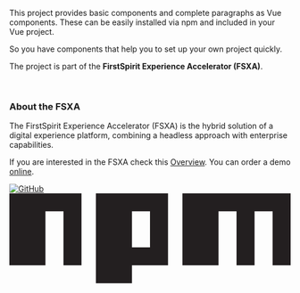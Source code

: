
<Meta
  title="FSXA-UI"
  subtitle="Introduction"
/>

This project provides basic components and complete paragraphs as Vue components.
These can be easily installed via npm and included in your Vue project.

So you have components that help you to set up your own project quickly.


The project is part of the **FirstSpirit Experience Accelerator (FSXA)**.

<br />

### About the FSXA
The FirstSpirit Experience Accelerator (FSXA) is the hybrid solution of a digital 
experience platform, combining a headless approach with enterprise capabilities. 

If you are interested in the FSXA check this <a class="ui-text-espirit" href="https://docs.e-spirit.com/module/fsxa/overview/benefits-hybrid/index.html" target="_blank">Overview</a>. You can order 
a demo  <a class="ui-text-espirit" href="https://www.e-spirit.com/us/specialpages/forms/on-demand-demo/" target="_blank">online</a>.


<div class="ui-absolute ui-top-0 ui-right-0 ui-mt-20 ui-flex ui-w-32 ui-space-x-4">

<a href="https://github.com/e-Spirit/fsxa-ui" target="_blank"><img class="ui-w-12 ui-h-" src="https://github.githubassets.com/images/modules/logos_page/GitHub-Mark.png" alt="GitHub" />
</a>
<a class="ui-w-12 ui-flex ui-justify-center ui-items-center" href="https://www.npmjs.com/package/fsxa-ui" target="_blank">
<svg class="ui-w-12" viewBox="0 0 780 250"><path fill="#231F20" d="M240,250h100v-50h100V0H240V250z M340,50h50v100h-50V50z M480,0v200h100V50h50v150h50V50h50v150h50V0H480z M0,200h100V50h50v150h50V0H0V200z"></path></svg>
</a>

</div>